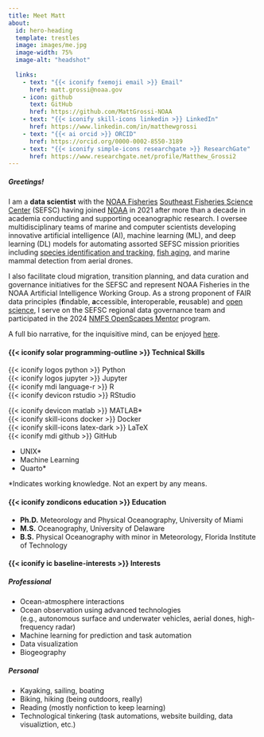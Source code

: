 ```yaml
---
title: Meet Matt
about:
  id: hero-heading
  template: trestles
  image: images/me.jpg
  image-width: 75%
  image-alt: "headshot"
  
  links:
    - text: "{{< iconify fxemoji email >}} Email"
      href: matt.grossi@noaa.gov
    - icon: github
      text: GitHub
      href: https://github.com/MattGrossi-NOAA
    - text: "{{< iconify skill-icons linkedin >}} LinkedIn"
      href: https://www.linkedin.com/in/matthewgrossi
    - text: "{{< ai orcid >}} ORCID"
      href: https://orcid.org/0000-0002-8550-3189
    - text: "{{< iconify simple-icons researchgate >}} ResearchGate"
      href: https://www.researchgate.net/profile/Matthew_Grossi2
---
```


##### Greetings!

I am a **data scientist** with the [NOAA Fisheries](https://www.fisheries.noaa.gov/){target="_blank"} [Southeast Fisheries Science Center](https://www.fisheries.noaa.gov/about/southeast-fisheries-science-center){target="_blank"} (SEFSC) having joined [NOAA](https://www.noaa.gov/){target="_blank"} in 2021 after more than a decade in academia conducting and supporting oceanographic research. I oversee multidisciplinary teams of marine and computer scientists developing innovative artificial intelligence (AI), machine learning (ML), and deep learning (DL) models for automating assorted SEFSC mission priorities including [species identification and tracking](https://www.fisheries.noaa.gov/feature-story/increasing-efficiency-video-surveys-artificial-intelligence){target="_blank"}, [fish aging](https://www.fisheries.noaa.gov/feature-story/scientists-identify-more-efficient-means-determine-age-fish-using-ai-and-near-infrared){target="_blank"}, and marine mammal detection from aerial drones.

I also facilitate cloud migration, transition planning, and data curation and governance initiatives for the SEFSC and represent NOAA Fisheries in the NOAA Artificial Intelligence Working Group. As a strong proponent of FAIR data principles (**f**indable, **a**ccessible, **i**nteroperable, **r**eusable) and [open science](https://www.fisheries.noaa.gov/science-data/open-science-noaa-fisheries){target="_blank"}, I serve on the SEFSC regional data governance team and participated in the 2024 [NMFS OpenScapes Mentor](https://nmfs-openscapes.github.io/){target="_blank"} program.

<!-- My first programming language is **R**, but nowadays I gravitate to **Python** due to its widespread popularity within the ML community. If a task seems automatable, I like to find a way. I prefer **LaTeX** over common word processing software any day. After years of using **Jupyter Notebooks** for writing Python code and documentating workflows, I was recently introduced to **Quarto**, which is quickly becoming my go-to publishing system. -->

A full bio narrative, for the inquisitive mind, can be enjoyed [here](bio.qmd).

#### {{< iconify solar programming-outline >}} Technical Skills

:::: {layout-ncol="3"}
:::{}
{{< iconify logos python >}} Python <br>
{{< iconify logos jupyter >}} Jupyter <br>
{{< iconify mdi language-r >}} R <br>
{{< iconify devicon rstudio >}} RStudio <br>
:::
:::{}
{{< iconify devicon matlab >}} MATLAB* <br>
{{< iconify skill-icons docker >}} Docker <br>
{{< iconify skill-icons latex-dark >}} LaTeX <br>
{{< iconify mdi github >}} GitHub <br>
:::
:::{}
- UNIX*
- Machine Learning
- Quarto*
:::
::::

*Indicates working knowledge. Not an expert by any means.

#### {{< iconify zondicons education >}} Education

<!-- {{< iconify fa university >}} Ph.D. Meteorology and Physical Oceanography, University of Miami

{{< iconify zondicons education >}} M.S. Oceanography, University of Delaware

{{< iconify zondicons education >}} B.S. Physical Oceanography with minor in Meteorology, Florida Institute of Technology -->

- **Ph.D.** Meteorology and Physical Oceanography, University of Miami <br>
- **M.S.** Oceanography, University of Delaware <br>
- **B.S.** Physical Oceanography with minor in Meteorology, Florida Institute of Technology

<!-- #### {{< iconify ic baseline-work >}} Experience

- **Data Scientist** | 2023-present <br>
NOAA Southeast Fisheries Science Center
- **Uncrewed Systems Data Coordinator** | 2021-2023 <br>
NOAA National Centers for Environmental Information
- **Research Assistant** | 2016-2021 <br>
University of Miami Rosenstiel School of Marine and Atmospheric Science
- **Research Associate** | 2014-2016 <br>
University of Massachusetts Dartmouth School for Marine Science and Technology /
Ocean Observation Laboratory
- **Research Assistant** | 2008-2010 <br>
University of Delaware /
Oceanography, Remote Sensing, and Biogeography Lab -->

#### {{< iconify ic baseline-interests >}} Interests

##### Professional
- Ocean-atmosphere interactions
- Ocean observation using advanced technologies <br> (e.g., autonomous surface and underwater vehicles, aerial dones, high-frequency radar)
- Machine learning for prediction and task automation
- Data visualization
- Biogeography

##### Personal
- Kayaking, sailing, boating
- Biking, hiking (being outdoors, really)
- Reading (mostly nonfiction to keep learning)
- Technological tinkering (task automations, website building, data visualiztion, etc.)

